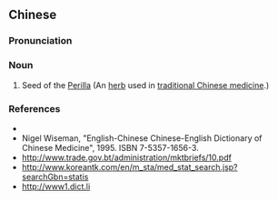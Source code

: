 {{also|苏子}}
==Chinese==
{{zh-forms|s=苏子}}

===Pronunciation===
{{zh-pron
|m=sūzi
|c=sou1 zi2
|cat=n
}}

===Noun===
{{zh-noun}}

# Seed of the [[w:Perilla|Perilla]] (An [[herb]] used in [[traditional Chinese medicine]].)

===References===
* {{pedialite|蘇子|lang=zh}}
* Nigel Wiseman, "English-Chinese Chinese-English Dictionary of Chinese Medicine", 1995. ISBN 7-5357-1656-3.
* http://www.trade.gov.bt/administration/mktbriefs/10.pdf
* http://www.koreantk.com/en/m_sta/med_stat_search.jsp?searchGbn=statis
* http://www1.dict.li